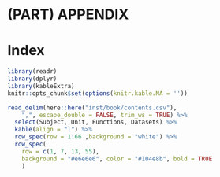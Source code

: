 
# (PART) APPENDIX {-}

# Index {#contents}

```r
library(readr)
library(dplyr)
library(kableExtra)
knitr::opts_chunk$set(options(knitr.kable.NA = ''))
```

```r
read_delim(here::here("inst/book/contents.csv"), 
    ",", escape_double = FALSE, trim_ws = TRUE) %>%
  select(Subject, Unit, Functions, Datasets) %>%
  kable(align = "l") %>%
  row_spec(row = 1:66 ,background = "white") %>%
  row_spec(
    row = c(1, 7, 13, 55),
    background = "#e6e6e6", color = "#104e8b", bold = TRUE
    )
```

